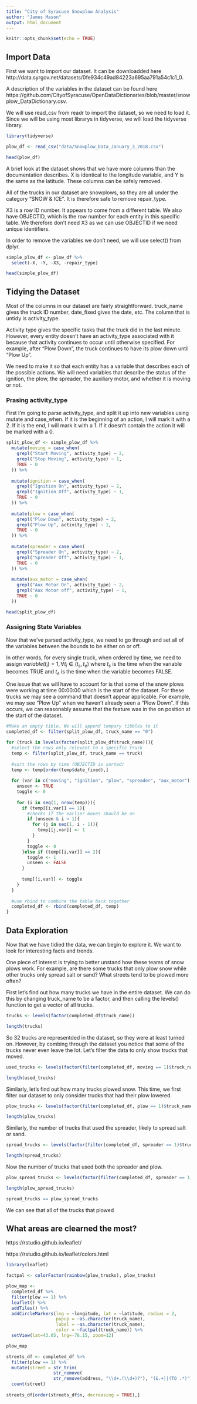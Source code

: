 ```yaml
---
title: "City of Syracuse Snowplow Analysis"
author: "James Mason"
output: html_document
---
```


```r
knitr::opts_chunk$set(echo = TRUE)
```

## Import Data

First we want to import our dataset. It can be downloadded here http://data.syrgov.net/datasets/0fe934c49ad84223a695aa791a54c1c1_0.

A description of the variables in the dataset can be found here https://github.com/CityofSyracuse/OpenDataDictionaries/blob/master/snowplow_DataDictionary.csv.

We will use read_csv from readr to import the dataset, so we need to load it. Since we will be using most librarys in tidyverse, we will load the tidyverse library.

```r
library(tidyverse)
```

```r
plow_df <- read_csv("data/Snowplow_Data_January_3_2018.csv")

head(plow_df)
```

A brief look at the dataset shows that we have more columns than the documentation describes. X is identical to the longitude variable, and Y is the same as the latitude. These columns can be safely removed.

All of the trucks in our dataset are snowplows, so they are all under the category "SNOW & ICE". It is therefore safe to remove repair_type.

X3 is a row ID number. It appears to come from a different table. We also have OBJECTID, which is the row number for each entity in this specific table. We therefore don't need X3 as we can use OBJECTID if we need unique identifiers.

In order to remove the variables we don't need, we will use select() from dplyr. 

```r
simple_plow_df <- plow_df %>%
  select(-X, -Y, -X3, -repair_type)

head(simple_plow_df)
```

## Tidying the Dataset

Most of the columns in our dataset are fairly straightforward. truck_name gives the truck ID number, date_fixed gives the date, etc. The column that is untidy is activity_type. 

Activity type gives the specific tasks that the truck did in the last minute. However, every entity doesn't have an activity_type associated with it because that activity continues to occur until otherwise specified. For example, after "Plow Down", the truck continues to have its plow down until "Plow Up".

We need to make it so that each entity has a variable that describes each of the possible actions. We will need variables that describe the status of the ignition, the plow, the spreader, the auxiliary motor, and whether it is moving or not.

### Prasing activity_type
First I'm going to parse activity_type, and split it up into new variables using mutate and case_when. If it is the beginning of an action, I will mark it with a 2. If it is the end, I will mark it with a 1. If it doesn't contain the action it will be marked with a 0.

```r
split_plow_df <- simple_plow_df %>%
  mutate(moving = case_when(
    grepl("Start Moving", activity_type) ~ 2,
    grepl("Stop Moving", activity_type) ~ 1,
    TRUE ~ 0
  )) %>%
  
  mutate(ignition = case_when(
    grepl("Ignition On", activity_type) ~ 2,
    grepl("Ignition Off", activity_type) ~ 1,
    TRUE ~ 0
  )) %>%
  
  mutate(plow = case_when(
    grepl("Plow Down", activity_type) ~ 2,
    grepl("Plow Up", activity_type) ~ 1,
    TRUE ~ 0
  )) %>%
  
  mutate(spreader = case_when(
    grepl("Spreader On", activity_type) ~ 2,
    grepl("Spreader Off", activity_type) ~ 1,
    TRUE ~ 0
  )) %>%
  
  mutate(aux_motor = case_when(
    grepl("Aux Motor On", activity_type) ~ 2,
    grepl("Aux Motor off", activity_type) ~ 1,
    TRUE ~ 0
  ))

head(split_plow_df)
```


### Assigning State Variables

Now that we've parsed activity_type, we need to go through and set all of the variables between the bounds to be either on or off. 

In other words, for every single truck, when ordered by time, we need to assign $variable(t_i) = 1, \forall t_i \in (t_s,t_e)$ where $t_s$ is the time when the variable becomes TRUE and $t_e$ is the time when the variable becomes FALSE.

One issue that we will have to account for is that some of the snow plows were working at time 00:00:00 which is the start of the dataset. For these trucks we may see a command that doesn't appear applicable. For example, we may see "Plow Up" when we haven't already seen a "Plow Down". If this occurs, we can reasonably assume that the feature was in the on position at the start of the dataset.

```r
#Make an empty tible. We will append tempary tibbles to it
completed_df <- filter(split_plow_df, truck_name == "0")

for (truck in levels(factor(split_plow_df$truck_name))){
  #select the rows only relevent to a specific truck
  temp <- filter(split_plow_df, truck_name == truck)
  
  #sort the rows by time (OBJECTID is sorted)
  temp <- temp[order(temp$date_fixed),]
  
  for (var in c("moving", "ignition", "plow", "spreader", "aux_motor")){
    unseen <- TRUE
    toggle <- 0
    
    for (i in seq(1, nrow(temp))){
      if (temp[[i,var]] == 1){
        #checks if the earlier moves should be on
        if (unseen & i > 1){
          for (j in seq(1, i - 1)){
            temp[[j,var]] <- 1
          }
        }
        toggle <- 0
      }else if (temp[[i,var]] == 2){
        toggle <- 1
        unseen <- FALSE
      }
      
      temp[[i,var]] <- toggle
    }
  }
    
  #use rbind to combine the table back together
  completed_df <- rbind(completed_df, temp) 
} 
```





## Data Exploration

Now that we have tidied the data, we can begin to explore it. We want to look for interesting facts and trends.

One piece of interest is trying to better unstand how these teams of snow plows work. For example, are there some trucks that only plow snow while other trucks only spread salt or sand? What streets tend to be plowed more often?


First let's find out how many trucks we have in the entire dataset. We can do this by changing truck_name to be a factor, and then calling the levels() function to get a vector of all trucks.
```r
trucks <- levels(factor(completed_df$truck_name))

length(trucks)
```

So 32 trucks are representded in the dataset, so they were at least turned on. However, by combing through the dataset you notice that some of the trucks never even leave the lot. Let's filter the data to only show trucks that moved.
```r
used_trucks <- levels(factor(filter(completed_df, moving == 1)$truck_name))

length(used_trucks)
```

Similarly, let's find out how many trucks plowed snow. This time, we first filter our dataset to only consider trucks that had their plow lowered.
```r
plow_trucks <- levels(factor(filter(completed_df, plow == 1)$truck_name))

length(plow_trucks)
```

Similarly, the number of trucks that used the spreader, likely to spread salt or sand. 
```r
spread_trucks <- levels(factor(filter(completed_df, spreader == 1)$truck_name))

length(spread_trucks)
```

Now the number of trucks that used both the spreader and plow.
```r
plow_spread_trucks <- levels(factor(filter(completed_df, spreader == 1, plow == 1)$truck_name))

length(plow_spread_trucks)
```
```r
spread_trucks == plow_spread_trucks
```

We can see that all of the trucks that plowed 

## What areas are clearned the most?

https://rstudio.github.io/leaflet/

https://rstudio.github.io/leaflet/colors.html


```r
library(leaflet)

factpal <- colorFactor(rainbow(plow_trucks), plow_trucks)

plow_map <- 
  completed_df %>%
  filter(plow == 1) %>%
  leaflet() %>%
  addTiles() %>%
  addCircleMarkers(lng = ~longitude, lat = ~latitude, radius = 2, 
                   popup = ~as.character(truck_name), 
                   label = ~as.character(truck_name),
                   color = ~factpal(truck_name)) %>%
  setView(lat=43.05, lng=-76.15, zoom=12)

plow_map
```



```r
streets_df <- completed_df %>%
  filter(plow == 1) %>%
  mutate(street = str_trim(
                  str_remove(
                  str_remove(address, "\\d+.(\\d+)?"), "(&.+)|(TO .*)"))) %>%
  count(street)
  
streets_df[order(streets_df$n, decreasing = TRUE),]

```


























